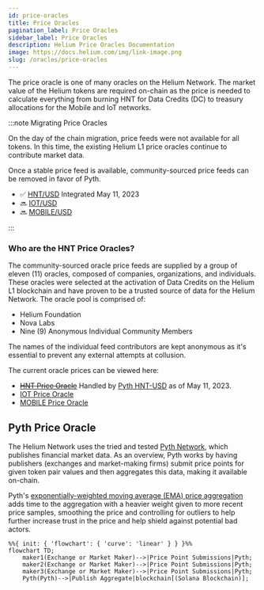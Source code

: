 ```yaml
---
id: price-oracles
title: Price Oracles
pagination_label: Price Oracles
sidebar_label: Price Oracles
description: Helium Price Oracles Documentation
image: https://docs.helium.com/img/link-image.png
slug: /oracles/price-oracles
---
```



The price oracle is one of many oracles on the Helium Network. The market value of the Helium tokens
are required on-chain as the price is needed to calculate everything from burning HNT for Data
Credits (DC) to treasury allocations for the Mobile and IoT networks.

:::note Migrating Price Oracles

On the day of the chain migration, price feeds were not available for all tokens. In this time, the
existing Helium L1 price oracles continue to contribute market data.

Once a stable price feed is available, community-sourced price feeds can be removed in favor of
Pyth.

- ✅ [HNT/USD](https://pyth.network/price-feeds/crypto-hnt-usd) Integrated May 11, 2023
- 🔜 [IOT/USD](https://pyth.network/price-feeds/crypto-iot-usd)
- 🔜 [MOBILE/USD](https://pyth.network/price-feeds/crypto-mobile-usd)

:::

### Who are the HNT Price Oracles?

The community-sourced oracle price feeds are supplied by a group of eleven (11) oracles, composed of
companies, organizations, and individuals. These oracles were selected at the activation of Data
Credits on the Helium L1 blockchain and have proven to be a trusted source of data for the Helium
Network. The oracle pool is comprised of:

- Helium Foundation
- Nova Labs
- Nine (9) Anonymous Individual Community Members

The names of the individual feed contributors are kept anonymous as it's essential to prevent any
external attempts at collusion.

The current oracle prices can be viewed here:

- ~~[HNT Price Oracle](https://explorer.solana.com/address/horUtvuHQFWxPFrZ35YZUmXUZ2TSQdSXhcD4kkCVNKi/anchor-account)~~
  Handled by [Pyth HNT-USD](https://pyth.network/price-feeds/crypto-hnt-usd) as of May 11, 2023.
- [IOT Price Oracle](https://explorer.solana.com/address/iortGU2NMgWc256XDBz2mQnmjPfKUMezJ4BWfayEZY3/anchor-account)
- [MOBILE Price Oracle](https://explorer.solana.com/address/moraMdsjyPFz8Lp1RJGoW4bQriSF5mHE7Evxt7hytSF/anchor-account)

<!-- TODO: After oracle functionality is migrated to Pyth, delete 'Post-Migration' above and change below to 'Pyth Price Oracle'. -->

## Pyth Price Oracle

The Helium Network uses the tried and tested [Pyth Network](https://pyth.network/), which publishes
financial market data. As an overview, Pyth works by having publishers (exchanges and market-making
firms) submit price points for given token pair values and then aggregates this data, making it
available on-chain.

Pyth's
[exponentially-weighted moving average (EMA) price aggregation](https://docs.pyth.network/how-pyth-works/ema-price-aggregation)
adds time to the aggregation with a heavier weight given to more recent price samples, smoothing the
price and controlling for outliers to help further increase trust in the price and help shield
against potential bad actors.

```mermaid
%%{ init: { 'flowchart': { 'curve': 'linear' } } }%%
flowchart TD;
    maker1(Exchange or Market Maker)-->|Price Point Submissions|Pyth;
    maker2(Exchange or Market Maker)-->|Price Point Submissions|Pyth;
    maker3(Exchange or Market Maker)-->|Price Point Submissions|Pyth;
    Pyth(Pyth)-->|Publish Aggregate|blockchain[(Solana Blockchain)];
```
